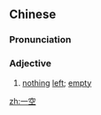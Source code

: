 ==Chinese==
{{zh-forms}}

===Pronunciation===
{{zh-pron
|m=一kōng
|c=jat1 hung1
|cat=a
}}

===Adjective===
{{zh-adj}}

# {{lb|zh|literary}} [[nothing]] [[left]]; [[empty]]

[[zh:一空]]